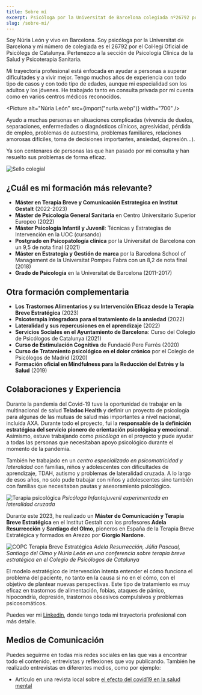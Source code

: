 ---
title: Sobre mí
excerpt: Psicóloga por la Universitat de Barcelona colegiada nº26792 por el Col·legi Oficial de Psicòlegs de Catalunya. Ayudo a muchas personas en situaciones complejas (vivencia de duelos, separaciones, problemas de autoestima, enfermedades o diagnósticos clínicos, dolor crónico, pérdida de empleo, embarazo, aborto, agresividad, problemas familiares, relaciones amorosas difíciles, toma de decisiones importantes, ansiedad, depresión, trastornos…). Soy especialista en psicoterapia para adultos y jóvenes.
slug: /sobre-mi/
---


Soy Núria León y vivo en Barcelona. Soy psicóloga por la Universitat de Barcelona y mi número de colegiada es el 26792 por el Col·legi Oficial de Psicòlegs de Catalunya. Pertenezco a la sección de Psicología Clínica de la Salud y Psicoterapia Sanitaria.

Mi trayectoria profesional está enfocada en ayudar a personas a superar dificultades y a vivir mejor. Tengo muchos años de experiencia con todo tipo de casos y con todo tipo de edades, aunque mi especialidad son los adultos y los jóvenes. He trabajado tanto en consulta privada por mi cuenta como en varios centros médicos reconocidos.

<Picture alt="Núria León" src={import("nuria.webp")} width="700" />

Ayudo a muchas personas en situaciones complicadas (vivencia de duelos, separaciones, enfermedades o diagnósticos clínicos, agresividad, pérdida de empleo, problemas de autoestima, problemas familiares, relaciones amorosas difíciles, toma de decisiones importantes, ansiedad, depresión...).

Ya son centenares de personas las que han pasado por mi consulta y han resuelto sus problemas de forma eficaz.

![Sello colegial](@images/sello-colegial.png)

## ¿Cuál es mi formación más relevante?

- **Máster en Terapia Breve y Comunicación Estrategica en Institut Gestalt** (2022-2023)
- **Máster de Psicología General Sanitaria** en Centro Universitario Superior Europeo (2022)
- **Máster Psicología Infantil y Juvenil**: Técnicas y Estrategias de Intervención en la UOC (cursando)
- **Postgrado en Psicopatología clínica** por la Universitat de Barcelona con un 9,5 de nota final (2021)
- **Máster en Estrategia y Gestión de marca** por la Barcelona School of Management de la Universitat Pompeu Fabra con un 8,2 de nota final (2018)
- **Grado de Psicología** en la Universitat de Barcelona (2011-2017)

## Otra formación complementaria

- **Los Trastornos Alimentarios y su Intervención Eficaz desde la Terapia Breve Estratégica** (2023)
- **Psicoterapia integradora para el tratamiento de la ansiedad** (2022)
- **Lateralidad y sus repercusiones en el aprendizaje** (2022)
- **Servicios Sociales en el Ayuntamiento de Barcelona**: Curso del Colegio de Psicólogos de Catalunya (2021)
- **Curso de Estimulación Cognitiva** de Fundació Pere Farrés (2020)
- **Curso de Tratamiento psicológico en el dolor crónico** por el Colegio de Psicólogos de Madrid (2020)
- **Formación oficial en Mindfulness para la Reducción del Estrés y la Salud** (2019)

## Colaboraciones y Experiencia

Durante la pandemia del Covid-19 tuve la oportunidad de trabajar en la multinacional de salud **Teladoc Health** y definir un proyecto de psicología para algunas de las mutuas de salud más importantes a nivel nacional, incluída AXA. Durante todo el proyecto, fui la **responsable de la definición estratégica del servicio pionero de orientación psicológica y emocional** . Asimismo, estuve trabajando como _psicóloga_ en el proyecto y pude ayudar a todas las personas que necesitaban apoyo psicológico durante el momento de la pandemia.

También he trabajado en un _centro especializado en psicomotricidad y lateralidad_ con familias, niños y adolescentes con dificultades de aprendizaje, TDAH, autismo y problemas de lateralidad cruzada. A lo largo de esos años, no solo pude trabajar con niños y adolescentes sino también con familias que necesitaban pautas y asesoramiento psicológico.

![Terapia psicológica](lateralidad.webp)
_Psicóloga Infantojuvenil experimentada en lateralidad cruzada_

Durante este 2023, he realizado un **Máster de Comunicación y Terapia Breve Estratégica** en el Institut Gestalt con los profesores **Adela Resurrección** y **Santiago del Olmo**, pioneros en España de la Terapia Breve Estratégica y formados en Arezzo por **Giorgio Nardone**.

![COPC Terapia Breve Estratégica](copc-terapia-breve.webp)
_Adela Resurrección, Júlia Pascual, Santiago del Olmo y Núria León en una conferencia sobre terapia breve estratégica en el Colegio de Psicólogos de Catalunya_

El modelo estratégico de intervención intenta entender el cómo funciona el problema del paciente, no tanto en la causa si no en el cómo, con el objetivo de plantear nuevas perspectivas. Este tipo de tratamiento es muy eficaz en trastornos de alimentación, fobias, ataques de pánico, hipocondría, depresión, trastornos obsesivos compulsivos y problemas psicosomáticos.

Puedes ver mi [Linkedin](https://www.linkedin.com/in/nurialeonsallent/), donde tengo toda mi trayectoria profesional con más detalle.

## Medios de Comunicación

Puedes seguirme en todas mis redes sociales en las que vas a encontrar todo el contenido, entrevistas y reflexiones que voy publicando. También he realizado entrevistas en diferentes medios, como por ejemplo:

- Artículo en una revista local sobre [el efecto del covid19 en la salud mental](https://www.latorredebarcelona.com/la-nevera/com-ha-afectat-la-covid-19-a-la-salut-mental/)
